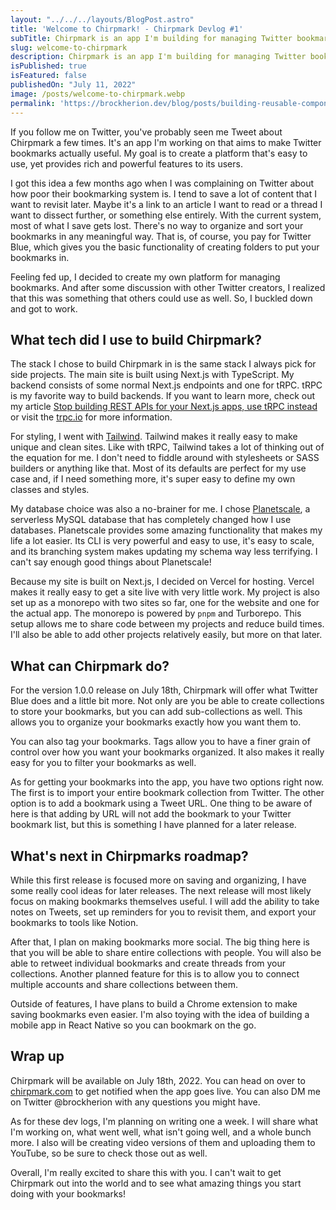 ```yaml
---
layout: "../../../layouts/BlogPost.astro"
title: 'Welcome to Chirpmark! - Chirpmark Devlog #1'
subTitle: Chirpmark is an app I'm building for managing Twitter bookmarks. It will allow users to save, organize, and do more with their bookmarks.
slug: welcome-to-chirpmark
description: Chirpmark is an app I'm building for managing Twitter bookmarks. It will allow users to save, organize, and do more with their bookmarks.
isPublished: true
isFeatured: false
publishedOn: "July 11, 2022"
image: /posts/welcome-to-chirpmark.webp
permalink: 'https://brockherion.dev/blog/posts/building-reusable-components-in-react-with-typescript-and-generics'
---
```


If you follow me on Twitter, you've probably seen me Tweet about Chirpmark a few times. It's an app I'm working on that aims to make Twitter bookmarks actually useful. My goal is to create a platform that's easy to use, yet provides rich and powerful features to its users.

I got this idea a few months ago when I was complaining on Twitter about how poor their bookmarking system is. I tend to save a lot of content that I want to revisit later. Maybe it's a link to an article I want to read or a thread I want to dissect further, or something else entirely. With the current system, most of what I save gets lost. There's no way to organize and sort your bookmarks in any meaningful way. That is, of course, you pay for Twitter Blue, which gives you the basic functionality of creating folders to put your bookmarks in.

Feeling fed up, I decided to create my own platform for managing bookmarks. And after some discussion with other Twitter creators, I realized that this was something that others could use as well. So, I buckled down and got to work.

## What tech did I use to build Chirpmark?

The stack I chose to build Chirpmark in is the same stack I always pick for side projects. The main site is built using Next.js with TypeScript. My backend consists of some normal Next.js endpoints and one for tRPC. tRPC is my favorite way to build backends. If you want to learn more, check out my article [Stop building REST APIs for your Next.js apps, use tRPC instead](https://brockherion.dev/blog/posts/stop-building-rest-apis-for-your-next-apps/) or visit the [trpc.io](https://trpc.io/) for more information.

For styling, I went with [Tailwind](https://tailwindcss.com/). Tailwind makes it really easy to make unique and clean sites. Like with tRPC, Tailwind takes a lot of thinking out of the equation for me. I don't need to fiddle around with stylesheets or SASS builders or anything like that. Most of its defaults are perfect for my use case and, if I need something more, it's super easy to define my own classes and styles.

My database choice was also a no-brainer for me. I chose [Planetscale](https://planetscale.com/), a serverless MySQL database that has completely changed how I use databases. Planetscale provides some amazing functionality that makes my life a lot easier. Its CLI is very powerful and easy to use, it's easy to scale, and its branching system makes updating my schema way less terrifying. I can't say enough good things about Planetscale!

Because my site is built on Next.js, I decided on Vercel for hosting. Vercel makes it really easy to get a site live with very little work. My project is also set up as a monorepo with two sites so far, one for the website and one for the actual app. The monorepo is powered by `pnpm` and Turborepo. This setup allows me to share code between my projects and reduce build times. I'll also be able to add other projects relatively easily, but more on that later.

## What can Chirpmark do?

For the version 1.0.0 release on July 18th, Chirpmark will offer what Twitter Blue does and a little bit more. Not only are you be able to create collections to store your bookmarks, but you can add sub-collections as well. This allows you to organize your bookmarks exactly how you want them to.

You can also tag your bookmarks. Tags allow you to have a finer grain of control over how you want your bookmarks organized. It also makes it really easy for you to filter your bookmarks as well.

As for getting your bookmarks into the app, you have two options right now. The first is to import your entire bookmark collection from Twitter. The other option is to add a bookmark using a Tweet URL. One thing to be aware of here is that adding by URL will not add the bookmark to your Twitter bookmark list, but this is something I have planned for a later release.

## What's next in Chirpmarks roadmap?

While this first release is focused more on saving and organizing, I have some really cool ideas for later releases. The next release will most likely focus on making bookmarks themselves useful. I will add the ability to take notes on Tweets, set up reminders for you to revisit them, and export your bookmarks to tools like Notion.

After that, I plan on making bookmarks more social. The big thing here is that you will be able to share entire collections with people. You will also be able to retweet individual bookmarks and create threads from your collections. Another planned feature for this is to allow you to connect multiple accounts and share collections between them.

Outside of features, I have plans to build a Chrome extension to make saving bookmarks even easier. I'm also toying with the idea of building a mobile app in React Native so you can bookmark on the go.

## Wrap up

Chirpmark will be available on July 18th, 2022. You can head on over to [chirpmark.com](https://chirpmark.com) to get notified when the app goes live. You can also DM me on Twitter @brockherion with any questions you might have.

As for these dev logs, I'm planning on writing one a week. I will share what I'm working on, what went well, what isn't going well, and a whole bunch more. I also will be creating video versions of them and uploading them to YouTube, so be sure to check those out as well.

Overall, I'm really excited to share this with you. I can't wait to get Chirpmark out into the world and to see what amazing things you start doing with your bookmarks!
